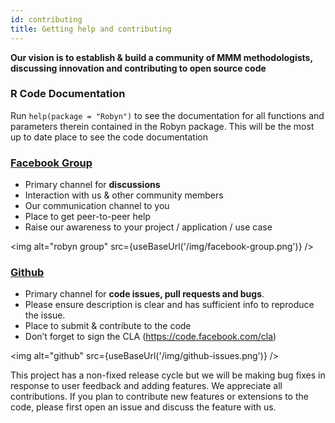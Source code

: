 ```yaml
---
id: contributing
title: Getting help and contributing
---
```


**Our vision is to establish & build a community of MMM methodologists, discussing innovation and contributing to open source code**

### R Code Documentation

Run `help(package = "Robyn")` to see the documentation for all functions and parameters therein contained in the Robyn package. This will be the most up to date place to see the code documentation

### [Facebook Group](https://www.facebook.com/groups/954715125296621)

- Primary channel for **discussions**
- Interaction with us & other community members
- Our communication channel to you
- Place to get peer-to-peer help
- Raise our awareness to your project / application / use case

<img alt="robyn group" src={useBaseUrl('/img/facebook-group.png')} />

### [Github](https://github.com/facebookexperimental/Robyn/issues)
- Primary channel for **code issues, pull requests and bugs**.
- Please ensure description is clear and has sufficient info to reproduce the issue.
- Place to submit & contribute to the code
- Don’t forget to sign the CLA (https://code.facebook.com/cla)

<img alt="github" src={useBaseUrl('/img/github-issues.png')} />

This project has a non-fixed release cycle but we will be making bug fixes in
response to user feedback and adding features.
We appreciate all contributions. If you plan to contribute new features or
extensions to the code, please first open an issue and discuss the feature with
us.

